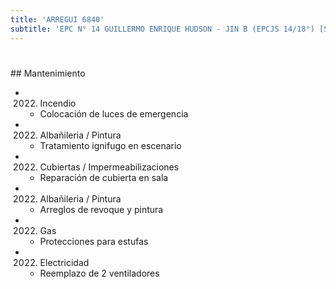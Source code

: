 ```yaml
---
title: 'ARREGUI 6840'
subtitle: 'EPC N° 14 GUILLERMO ENRIQUE HUDSON - JIN B (EPCJS 14/18°) [S]'
---
```


#


 ## Mantenimiento

*  (2022) Incendio 
    + Colocación de luces de emergencia

*  (2022) Albañileria / Pintura 
    + Tratamiento ignifugo en escenario

*  (2022) Cubiertas / Impermeabilizaciones 
    + Reparación de cubierta en sala

*  (2022) Albañileria / Pintura 
    + Arreglos de revoque y pintura

*  (2022) Gas 
    + Protecciones para estufas

*  (2022) Electricidad 
    + Reemplazo de 2 ventiladores



